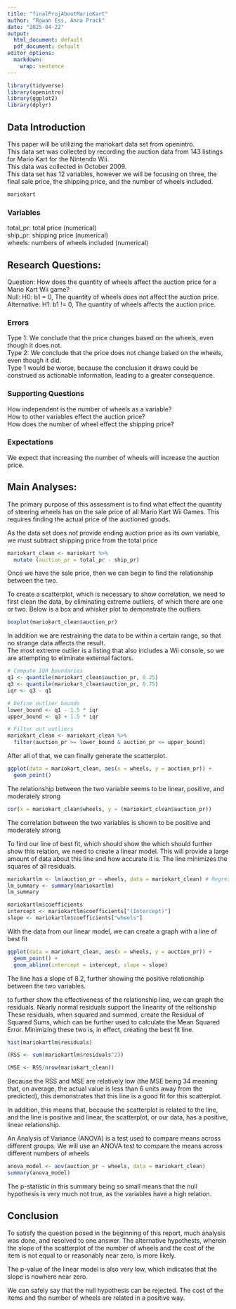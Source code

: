 ```yaml
---
title: "finalProjAboutMarioKart"
author: "Rowan Ess, Anna Prack"
date: "2025-04-22"
output:
  html_document: default
  pdf_document: default
editor_options:
  markdown:
    wrap: sentence
---
```


```r
library(tidyverse)
library(openintro)
library(ggplot2)
library(dplyr)
```

## Data Introduction

This paper will be utilizing the mariokart data set from openintro.\
This data set was collected by recording the auction data from 143 listings for Mario Kart for the Nintendo Wii.\
This data was collected in October 2009.\
This data set has 12 variables, however we will be focusing on three, the final sale price, the shipping price, and the number of wheels included.\

```r
mariokart
```

### Variables

total_pr: total price (numerical)\
ship_pr: shipping price (numerical)\
wheels: numbers of wheels included (numerical)\

## Research Questions:

Question: How does the quantity of wheels affect the auction price for a Mario Kart Wii game?\
Null: H0: b1 = 0, The quantity of wheels does not affect the auction price.\
Alternative: H1: b1 !=
0, The quantity of wheels affects the auction price.\

### Errors

Type 1: We conclude that the price changes based on the wheels, even though it does not.\
Type 2: We conclude that the price does not change based on the wheels, even though it did.\
Type 1 would be worse, because the conclusion it draws could be construed as actionable information, leading to a greater consequence.\

### Supporting Questions

How independent is the number of wheels as a variable?\
How to other variables effect the auction price?\
How does the number of wheel effect the shipping price?\

### Expectations

We expect that increasing the number of wheels will increase the auction price.\

## Main Analyses:

The primary purpose of this assessment is to find what effect the quantity of steering wheels has on the sale price of all Mario Kart Wii Games.
This requires finding the actual price of the auctioned goods.\

As the data set does not provide ending auction price as its own variable, we must subtract shipping price from the total price\

```r
mariokart_clean <- mariokart %>%
  mutate (auction_pr = total_pr - ship_pr)
```

Once we have the sale price, then we can begin to find the relationship between the two.\

To create a scatterplot, which is necessary to show correlation, we need to first clean the data, by eliminating extreme outliers, of which there are one or two.
Below is a box and whisker plot to demonstrate the outliers\
```r
boxplot(mariokart_clean$auction_pr)
```

In addition we are restraining the data to be within a certain range, so that no strange data affects the result.\
The most extreme outlier is a listing that also includes a Wii console, so we are attempting to eliminate external factors.\

```r

# Compute IQR boundaries
q1 <- quantile(mariokart_clean$auction_pr, 0.25)
q3 <- quantile(mariokart_clean$auction_pr, 0.75)
iqr <- q3 - q1

# Define outlier bounds
lower_bound <- q1 - 1.5 * iqr
upper_bound <- q3 + 1.5 * iqr

# Filter out outliers
mariokart_clean <- mariokart_clean %>%
  filter(auction_pr >= lower_bound & auction_pr <= upper_bound)

```

After all of that, we can finally generate the scatterplot.\

```r
ggplot(data = mariokart_clean, aes(x = wheels, y = auction_pr)) +
  geom_point()
```

The relationship between the two variable seems to be linear, positive, and moderately strong

```r
cor(x = mariokart_clean$wheels, y = (mariokart_clean$auction_pr))
```

The correlation between the two variables is shown to be positive and moderately strong

To find our line of best fit, which should show the which should further show this relation, we need to create a linear model.
This will provide a large amount of data about this line and how accurate it is.
The line minimizes the squares of all residuals.\

```r
mariokartlm <- lm(auction_pr ~ wheels, data = mariokart_clean) # Regress y on x, or symbolically, y ~ x
lm_summary <- summary(mariokartlm)
lm_summary
```

```r
mariokartlm$coefficients
intercept <- mariokartlm$coefficients["(Intercept)"]
slope <- mariokartlm$coefficients["wheels"] 
```

With the data from our linear model, we can create a graph with a line of best fit

```r
ggplot(data = mariokart_clean, aes(x = wheels, y = auction_pr)) +
  geom_point() +
  geom_abline(intercept = intercept, slope = slope)
```

The line has a slope of 8.2, further showing the positive relationship between the two variables.

to further show the effectiveness of the relationship line, we can graph the residuals. Nearly normal residuals support the linearity of the reltionship\
These residuals, when squared and summed, create the Residual of Squared Sums, which can be further used to calculate the Mean Squared Error.
Minimizing these two is, in effect, creating the best fit line.\

```r
hist(mariokartlm$residuals)
```

```r
(RSS <- sum(mariokartlm$residuals^2))
```

```r
(MSE <- RSS/nrow(mariokart_clean))
```

Because the RSS and MSE are relatively low (the MSE being 34 meaning that, on average, the actual value is less than 6 units away from the predicted), this demonstrates that this line is a good fit for this scatterplot.\

In addition, this means that, because the scatterplot is related to the line, and the line is positive and linear, the scatterplot, or our data, has a positive, linear relationship.\

An Analysis of Variance (ANOVA) is a test used to compare means across different groups. We will use an ANOVA test to compare the means across different numbers of wheels

```r
anova_model <- aov(auction_pr ~ wheels, data = mariokart_clean)
summary(anova_model)
```
The p-statistic in this summary being so small means that the null hypothesis is very much not true, as the variables have a high relation.

## Conclusion

To satisfy the question posed in the beginning of this report, much analysis was done, and resolved to one answer.
The alternative hypothests, wherein the slope of the scatterplot of the number of wheels and the cost of the item is not equal to or reasonably near zero, is more likely.\

The p-value of the linear model is also very low, which indicates that the slope is nowhere near zero.\

We can safely say that the null hypothesis can be rejected.
The cost of the items and the number of wheels are related in a positive way.\
